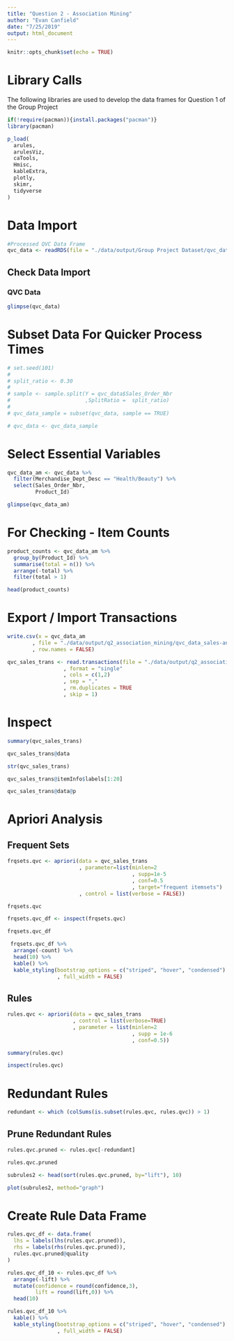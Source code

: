 ```yaml
---
title: "Question 2 - Association Mining"
author: "Evan Canfield"
date: "7/25/2019"
output: html_document
---
```


```r
knitr::opts_chunk$set(echo = TRUE)
```

# Library Calls

The following libraries are used to develop the data frames for Question 1 of the Group Project

```r
if(!require(pacman)){install.packages("pacman")}
library(pacman)

p_load(  
  arules,
  arulesViz,
  caTools,
  Hmisc, 
  kableExtra,
  plotly,
  skimr,
  tidyverse
)
```

# Data Import
```r
#Processed QVC Data Frame
qvc_data <- readRDS(file = "./data/output/Group Project Dataset/qvc_data_compiled_new_variables.rds")
```

## Check Data Import
### QVC Data
```r
glimpse(qvc_data)
```

# Subset Data For Quicker Process Times
```r
# set.seed(101)
# 
# split_ratio <- 0.30
# 
# sample <- sample.split(Y = qvc_data$Sales_Order_Nbr
#                        ,SplitRatio =  split_ratio)
# 
# qvc_data_sample = subset(qvc_data, sample == TRUE)
```

```r
# qvc_data <- qvc_data_sample
```



# Select Essential Variables
```r
qvc_data_am <- qvc_data %>% 
  filter(Merchandise_Dept_Desc == "Health/Beauty") %>% 
  select(Sales_Order_Nbr,
         Product_Id)

glimpse(qvc_data_am)
```


# For Checking - Item Counts
```r
product_counts <- qvc_data_am %>% 
  group_by(Product_Id) %>% 
  summarise(total = n()) %>% 
  arrange(-total) %>% 
  filter(total > 1)

head(product_counts)
```


# Export / Import Transactions
```r
write.csv(x = qvc_data_am
        , file = "./data/output/q2_association_mining/qvc_data_sales-and-prod.csv"
        , row.names = FALSE)

qvc_sales_trans <- read.transactions(file = "./data/output/q2_association_mining/qvc_data_sales-and-prod.csv"
                  , format = "single"
                  , cols = c(1,2)
                  , sep = ","
                  , rm.duplicates = TRUE
                  , skip = 1)
```

# Inspect
```r
summary(qvc_sales_trans)

qvc_sales_trans@data

str(qvc_sales_trans)

qvc_sales_trans@itemInfo$labels[1:20]

qvc_sales_trans@data@p
```

# Apriori Analysis
## Frequent Sets
```r
frqsets.qvc <- apriori(data = qvc_sales_trans
                       , parameter=list(minlen=2
                                        , supp=1e-5
                                        , conf=0.5
                                        , target="frequent itemsets")
                       , control = list(verbose = FALSE))

frqsets.qvc

frqsets.qvc_df <- inspect(frqsets.qvc)

frqsets.qvc_df

 frqsets.qvc_df %>% 
  arrange(-count) %>% 
  head(10) %>% 
  kable() %>% 
  kable_styling(bootstrap_options = c("striped", "hover", "condensed")
                , full_width = FALSE)

```

## Rules
```r
rules.qvc <- apriori(data = qvc_sales_trans
                     , control = list(verbose=TRUE)
                     , parameter = list(minlen=2
                                        , supp = 1e-6
                                        , conf=0.5)) 

summary(rules.qvc)

inspect(rules.qvc)
```

# Redundant Rules
```r
redundant <- which (colSums(is.subset(rules.qvc, rules.qvc)) > 1)
```

## Prune Redundant Rules
```r
rules.qvc.pruned <- rules.qvc[-redundant]

rules.qvc.pruned
```

```r
subrules2 <- head(sort(rules.qvc.pruned, by="lift"), 10)

plot(subrules2, method="graph")
```

# Create Rule Data Frame
```r
rules.qvc_df <- data.frame(
  lhs = labels(lhs(rules.qvc.pruned)),
  rhs = labels(rhs(rules.qvc.pruned)),
  rules.qvc.pruned@quality
)

rules.qvc_df_10 <- rules.qvc_df %>% 
  arrange(-lift) %>% 
  mutate(confidence = round(confidence,3),
         lift = round(lift,0)) %>% 
  head(10)

rules.qvc_df_10 %>% 
  kable() %>% 
  kable_styling(bootstrap_options = c("striped", "hover", "condensed")
                , full_width = FALSE)

```